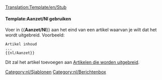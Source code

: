 <noinclude>[[Translation:Template/en/Stub]]</noinclude><noinclude></noinclude>{{en/Ambox| type  = notice
| image = en/StubIcon.png
| text  = <strong>Aanzet</strong><br>Dit artikel is een eerste aanzet. A.u.b., als je kunt, [{{fullurl:{{NAMESPACE}}:{{PAGENAME}}|action=edit}} breidt het uit].
}}<includeonly>{{{1|[[Category:nl/Uit te breiden artikelen]]}}}</includeonly><noinclude>

====Template:Aanzet/Nl gebruiken====
Voer in <nowiki>{{</nowiki>'''Aanzet/Nl'''<nowiki>}}</nowiki> aan het eind van een artikel waarvan je wilt dat het wordt uitgebreid. Voorbeeld:
<pre>
Artikel inhoud
...
{{nl/Aanzet}}
</pre>
Dit zal het artikel toevoegen aan [[:Category:en/Articles to be expanded|Artikelen die worden uitgebreid]].

[[Category:nl/Sjablonen]][[Category:nl/Berichtenbox]]</noinclude>
